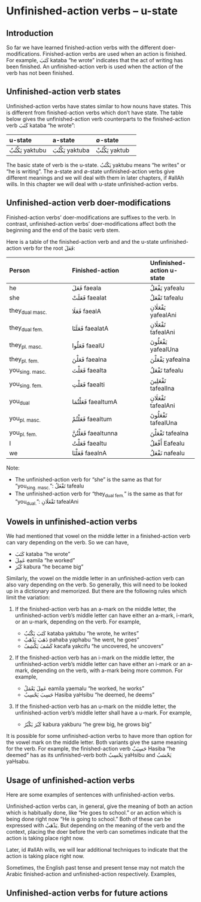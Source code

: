 # Unfinished-action verbs -- u-state

## Introduction

So far we have learned finished-action verbs with the different doer-modifications. Finished-action verbs are used when an action is finished. For example, [كَتَبَ]{.ar} [kataba]{.trn} "he wrote" indicates that the act of writing has been finished. An unfinished-action verb is used when the action of the verb has not been finished. 

## Unfinished-action verb states

Unfinished-action verbs have states similar to how nouns have states. This is different from finished-action verbs which don't have state. The table below gives the unfinished-action verb counterparts to the finished-action verb [كَتَبَ]{.ar} [kataba]{.trn} "he wrote":

|u-state|a-state|∅-state|
|:----|:----|:----|
|[يَكْتُبُ]{.ar} [yaktubu]{.trn}|[يَكْتُبَ]{.ar} [yaktuba]{.trn}|[يَكْتُبْ]{.ar} [yaktub]{.trn}|

The basic state of verb is the u-state. [يَكْتُبُ]{.ar} [yaktubu]{.trn} means "he writes" or "he is writing". The a-state and ∅-state unfinished-action verbs give different meanings and we will deal with them in later chapters, if [#allAh]{.trn2} wills. In this chapter we will deal with u-state unfinished-action verbs.

## Unfinished-action verb doer-modifications

Finished-action verbs' doer-modifications are suffixes to the verb. In contrast, unfinished-action verbs' doer-modifications affect both the beginning and the end of the basic verb stem. 

Here is a table of the finished-action verb and and the u-state unfinished-action verb for the root [فَعَلَ]{.arroot}:

|Person|Finished-action|Unfinished-action u-state|
|:---|:----|:--|
| he                |[فَعَلَ]{.ar}    [faeala]{.trn}     |[يَفْعَلُ]{.ar}   [yafealu]{.trn} |
| she               |[فَعَلَتْ]{.ar}   [faealat]{.trn}    |[تَفْعَلُ]{.ar}   [tafealu]{.trn} |
| they~dual\ masc.~ |[فَعَلَا]{.ar}   [faealA]{.trn}     |[يَفْعَلَانِ]{.ar} [yafealAni]{.trn} |
| they~dual\ fem.~  |[فَعَلَتَا]{.ar}  [faealatA]{.trn}   |[تَفْعَلَانِ]{.ar} [tafealAni]{.trn} |
| they~pl.\ masc.~  |[فَعَلُوا]{.ar}  [faealU]{.trn}     |[يَفْعَلُونَ]{.ar} [yafealUna]{.trn} |
| they~pl.\ fem.~   |[فَعَلْنَ]{.ar}   [faealna]{.trn}    |[يَفْعَلْنَ]{.ar}  [yafealna]{.trn} |
| you~sing.\ masc.~ |[فَعَلْتَ]{.ar}   [faealta]{.trn}    |[تَفْعَلُ]{.ar}   [tafealu]{.trn} |
| you~sing.\ fem.~  |[فَعَلْتِ]{.ar}   [faealti]{.trn}    |[تَفْعَلِينَ]{.ar} [tafealIna]{.trn} |
| you~dual~         |[فَعَلْتُمَا]{.ar} [faealtumA]{.trn}  |[تَفْعَلَانِ]{.ar} [tafealAni]{.trn} |
| you~pl.\ masc.~   |[فَعَلْتُمْ]{.ar}  [faealtum]{.trn}   |[تَفْعَلُونَ]{.ar} [tafealUna]{.trn} |
| you~pl.\ fem.~    |[فَعَلْتُنَّ]{.ar}  [faealtunna]{.trn} |[تَفْعَلْنَ]{.ar} [tafealna]{.trn} |
| I                 |[فَعَلْتُ]{.ar}   [faealtu]{.trn}    |[أَفْعَلُ]{.ar}   [Eafealu]{.trn} |
| we                |[فَعَلْنَا]{.ar}  [faealnA]{.trn}    |[نَفْعَلُ]{.ar}   [nafealu]{.trn} |

Note:

+ The unfinished-action verb for "she" is the same as that for "you~sing.\ masc.~": [تَفْعَلُ]{.ar} [tafealu]{.trn}
+ The unfinished-action verb for "they~dual\ fem.~" is the same as that for "you~dual.~": [تَفْعَلَانِ]{.ar} [tafealAni]{.trn} 

## Vowels in unfinished-action verbs

We had mentioned that vowel on the middle letter in a finished-action verb can vary depending on the verb. So we can have,

+ [كَتَبَ]{.ar} [kataba]{.trn} "he wrote"
+ [عَمِلَ]{.ar} [eamila]{.trn} "he worked"
+ [كَبُرَ]{.ar} [kabura]{.trn} "he became big"

Similarly, the vowel on the middle letter in an unfinished-action verb can also vary depending on the verb. So generally, this will need to be looked up in a dictionary and memorized. But there are the following rules which limit the variation:

1. If the finished-action verb has an [a]{.trn}-mark on the middle letter, the unfinished-action verb's middle letter can have either an [a]{.trn}-mark, [i]{.trn}-mark, or an [u]{.trn}-mark, depending on the verb. For example,

   + [كَتَبَ يَكْتُبُ]{.ar} [kataba yaktubu]{.trn} "he wrote, he writes"
   + [ذَهَبَ يَذْهَبُ]{.ar} [pahaba yaphabu]{.trn} "he went, he goes"
   + [كَشَفَ يَكْشِفُ]{.ar} [kacafa yakcifu]{.trn} "he uncovered, he uncovers"

2. If the finished-action verb has an [i]{.trn}-mark on the middle letter, the unfinished-action verb's middle letter can have either an [i]{.trn}-mark or an [a]{.trn}-mark, depending on the verb, with [a]{.trn}-mark being more common. For example,

   + [عَمِلَ يَعْمَلُ]{.ar} [eamila yaemalu]{.trn} "he worked, he works"
   + [حَسِبَ يَحْسِبُ]{.ar} [Hasiba yaHsibu]{.trn} "he deemed, he deems" <!--see Lane root Hsb for more examples. Also here: https://www.alukah.net/literature_language/0/136210/%D8%A7%D9%84%D9%85%D8%AC%D8%B1%D8%AF-%D8%A7%D9%84%D8%AB%D9%84%D8%A7%D8%AB%D9%8A/-->

3. If the finished-action verb has an [u]{.trn}-mark on the middle letter, the unfinished-action verb's middle letter shall have a [u]{.trn}-mark. For example,

   + [كَبُرَ يَكْبُرُ]{.ar} [kabura yakburu]{.trn} "he grew big, he grows big"

It is possible for some unfinished-action verbs to have more than option for the vowel mark on the middle letter. Both variants give the same meaning for the verb. For example, the finished-action verb [حَسِبَبُ]{.ar} [Hasiba]{.trn} "he deemed" has as its unfinished-verb both [يَحْسِبُ]{.ar} [yaHsibu]{.trn} and [يَحْسَبُ]{.ar} [yaHsabu]{.trn}.

## Usage of unfinished-action verbs

Here are some examples of sentences with unfinished-action verbs.

Unfinished-action verbs can, in general, give the meaning of both an action which is habitually done, like "He goes to school." or an action which is being done right now "He is going to school." Both of these can be expressed with [يَذْهَبُ ]{.ar}. But depending on the meaning of the verb and the context, placing the doer before the verb can sometimes indicate that the action is taking place right now.

Later, id [#allAh]{.trn2} wills, we will lear additional techniques to indicate that the action is taking place right now.

Sometimes, the English past tense and present tense may not match the Arabic finished-action and unfinished-action respectively. Examples,

## Unfinished-action verbs for future actions

